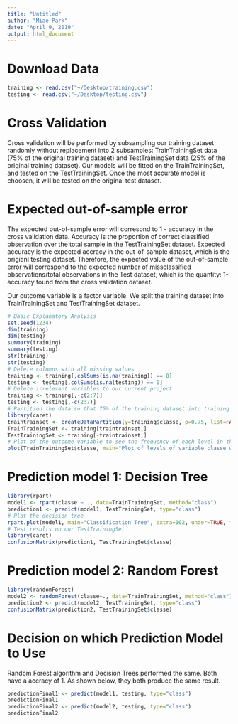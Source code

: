 ```yaml
---
title: "Untitled"
author: "Miae Park"
date: "April 9, 2019"
output: html_document
---
```

# Download Data
```r
training <- read.csv("~/Desktop/training.csv")
testing <- read.csv("~/Desktop/testing.csv")
```

# Cross Validation
Cross validation will be performed by subsampling our training dataset randomly without replacement into 2 subsamples: TrainTrainingSet data (75% of the original training dataset) and TestTrainingSet data (25% of the original training dataset). Our models will be fitted on the TrainTrainingSet, and tested on the TestTrainingSet. Once the most accurate model is choosen, it will be tested on the original test dataset. 

# Expected out-of-sample error
The expected out-of-sample error will corresond to 1 - accuracy in the cross validation data. Accuracy is the proportion of correct classified observation over the total sample in the TestTrainingSet dataset. Expected accuracy is the expected accracy in the out-of-sample dataset, which is the origianl testing dataset. Therefore, the expected value of the out-of-sample error will correspond to the expected number of missclassified observations/total observations in the Test dataset, which is the quantity: 1-accuracy found from the cross validation dataset. 

Our outcome variable is a factor variable. We split the training dataset into TrainTrainingSet and TestTrainingSet dataset.

```r
# Basic Explanatory Analysis
set.seed(1234)
dim(training)
dim(testing)
summary(training)
summary(testing)
str(training)
str(testing)
# Delete columns with all missing values  
training <- training[,colSums(is.na(training)) == 0]
testing <- testing[,colSums(is.na(testing)) == 0]
# Delete irrelevant variables to our current project
training <- training[,-c(2:7)]
testing <- testing[,-c(2:7)]
# Partition the data so that 75% of the training dataset into training and the remaining 25% to testing 
library(caret)
traintrainset <- createDataPartition(y=training$classe, p=0.75, list=FALSE)
TrainTrainingSet <- training[traintrainset,]
TestTrainingSet <- training[-traintrainset,]
# Plot of the outcome variable to see the frequency of each level in the TrainTrainingSet. 
plot(TrainTrainingSet$classe, main="Plot of levels of variable classe within the TrainTrainingSet", xlab="classe", ylab="Frequency")
```
# Prediction model 1: Decision Tree 
```r
library(rpart)
model1 <- rpart(classe ~ ., data=TrainTrainingSet, method="class")
prediction1 <- predict(model1, TestTrainingSet, type="class")
# Plot the decision tree
rpart.plot(model1, main="Classification Tree", extra=102, under=TRUE, faclen=0)
# Test results on our TestTrainingSet 
library(caret)
confusionMatrix(prediction1, TestTrainingSet$classe)
```

# Prediction model 2: Random Forest 
```r
library(randomForest)
model2 <- randomForest(classe~., data=TrainTrainingSet, method="class")
prediction2 <- predict(model2, TestTrainingSet, type="class")
confusionMatrix(prediction2, TestTrainingSet$classe)
```

# Decision on which Prediction Model to Use 
Random Forest algorithm and Decision Trees performed the same. Both have a accracy of 1. As shown below, they both produce the same result. 
```r
predictionFinal1 <- predict(model1, testing, type="class")
predictionFinal1
predictionFinal2 <- predict(model2, testing, type="class")
predictionFinal2  
```
